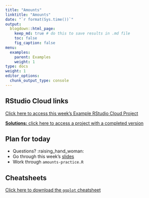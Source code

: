 ```yaml
---
title: "Amounts"
linktitle: "Amounts"
date: "`r format(Sys.time())`"
output:
  blogdown::html_page:
    keep_md: true # do this to save results in .md file
    toc: false
    fig_caption: false
menu:
  examples:
    parent: Examples
    weight: 1
type: docs
weight: 1
editor_options:
  chunk_output_type: console
---
```


## RStudio Cloud links

[Click here to access this week's Example RStudio Cloud Project](https://rstudio.cloud/spaces/210747/project/3674006)

[**Solutions:** click here to access a project with a completed version](https://rstudio.cloud/spaces/210747/project/3674011)


## Plan for today
- Questions? :raising_hand_woman:
- Go through this week's [slides](/content/06-content)
- Work through `amounts-practice.R`


## Cheatsheets

[Click here to download the `ggplot` cheatsheet](https://raw.githubusercontent.com/rstudio/cheatsheets/main/data-visualization.pdf)


